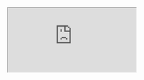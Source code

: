 <iframe
  src="https://drive.google.com/file/d/1CgdESv_L3ec8foXOtAe2X91KbI9J6PgB/preview"
  width={640}
  height={480}
  allow="autoplay"
/>
